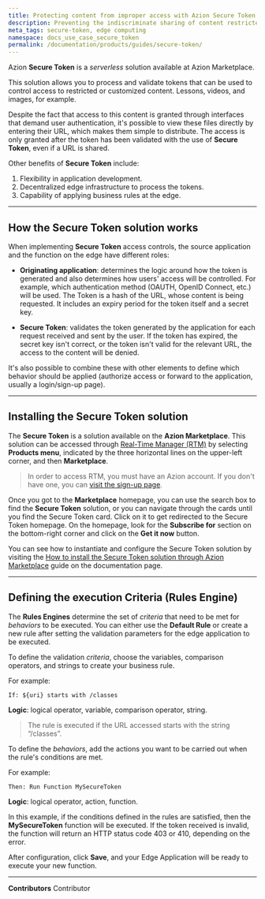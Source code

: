 ```yaml
---
title: Protecting content from improper access with Azion Secure Token
description: Preventing the indiscriminate sharing of content restricted to customers
meta_tags: secure-token, edge computing
namespace: docs_use_case_secure_token
permalink: /documentation/products/guides/secure-token/
---
```


Azion **Secure Token** is a *serverless* solution available at Azion Marketplace. 

This solution allows you to process and validate tokens that can be used to control access to restricted or customized content. Lessons, videos, and images, for example.

Despite the fact that access to this content is granted through interfaces that demand user authentication, it's possible to view these files directly by entering their URL, which makes them simple to distribute. The access is only granted after the token has been validated with the use of **Secure Token**, even if a URL is shared.

Other benefits of **Secure Token** include:

1. Flexibility in application development.
2. Decentralized edge infrastructure to process the tokens.
3. Capability of applying business rules at the edge.

---

## How the Secure Token solution works

When implementing **Secure Token** access controls, the source application and the function on the edge have different roles:

- **Originating application**: determines the logic around how the token is generated and also determines how users' access will be controlled. For example, which authentication method (OAUTH, OpenID Connect, etc.) will be used. The Token is a hash of the URL, whose content is being requested. It includes an expiry period for the token itself and a secret key.

- **Secure Token**: validates the token generated by the application for each request received and sent by the user. If the token has expired, the secret key isn't correct, or the token isn't valid for the relevant URL, the access to the content will be denied.

It's also possible to combine these with other elements to define which behavior should be applied (authorize access or forward to the application, usually a login/sign-up page).

---

## Installing the Secure Token solution

The **Secure Token** is a solution available on the **Azion Marketplace**. This solution can be accessed through [Real-Time Manager (RTM)](https://manager.azion.com/) by selecting **Products menu**, indicated by the three horizontal lines on the upper-left corner, and then **Marketplace**.

> In order to access RTM, you must have an Azion account. If you don't have one, you can [visit the sign-up page](https://manager.azion.com/signup).

Once you got to the **Marketplace** homepage, you can use the search box to find the **Secure Token** solution, or you can navigate through the cards until you find the Secure Token card. Click on it to get redirected to the Secure Token homepage. On the homepage, look for the **Subscribe for** section on the bottom-right corner and click on the **Get it now** button.

You can see how to instantiate and configure the Secure Token solution by visiting the [How to install the Secure Token solution through Azion Marketplace](/en//documentation/products/guides/securetoken/) guide on the documentation page.

---

## Defining the execution Criteria (Rules Engine)

The **Rules Engines** determine the set of *criteria* that need to be met for *behaviors* to be executed. You can either use the **Default Rule** or create a new rule after setting the validation parameters for the edge application to be executed.

To define the validation *criteria*, choose the variables, comparison operators, and strings to create your business rule.

For example:

`If: ${uri} starts with /classes`

**Logic**: logical operator, variable, comparison operator, string.

> The rule is executed if the URL accessed starts with the string “/classes”.

To define the *behaviors*, add the actions you want to be carried out when the rule's conditions are met. 

For example:

`Then: Run Function MySecureToken`

**Logic**: logical operator, action, function.

In this example, if the conditions defined in the rules are satisfied, then the **MySecureToken** function will be executed. If the token received is invalid, the function will return an HTTP status code 403 or 410, depending on the error. 

After configuration, click **Save**, and your Edge Application will be ready to execute your new function.



---


**Contributors** <ContributorList>Contributor</ContributorList>

